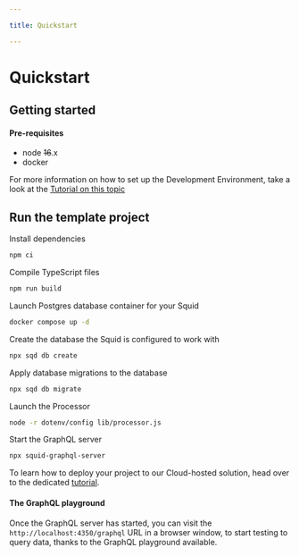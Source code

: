 ```yaml
---

title: Quickstart

---
```




# Quickstart

## Getting started

#### Pre-requisites

- node ~~16~~.x
- docker

For more information on how to set up the Development Environment, take a look at the [Tutorial on this topic](tutorial/development-environment-set-up.md)

## Run the template project

<CodeStep number={1}>
    Install dependencies
</CodeStep>

```bash
npm ci
```


<CodeStep number={2}>
    Compile TypeScript files
</CodeStep>

```bash
npm run build
```

<CodeStep number={3}>
    Launch Postgres database container for your Squid
</CodeStep>

```bash
docker compose up -d
```

<CodeStep number={4}> Create the database the Squid is configured to work with </CodeStep>

```bash
npx sqd db create
```

<CodeStep number={5}> Apply database migrations to the database </CodeStep>

```bash
npx sqd db migrate
```

<CodeStep number={6} description="This command will block the terminal, fetching chain data transforming and storing it in the target database">
    Launch the Processor
</CodeStep>

```bash
node -r dotenv/config lib/processor.js
```

<CodeStep number={7} description="In a new terminal window"> Start the GraphQL server </CodeStep>

```bash
npx squid-graphql-server
```

To learn how to deploy your project to our Cloud-hosted solution, head over to the dedicated [tutorial](tutorial/deploy-your-squid.md).

#### The GraphQL playground

Once the GraphQL server has started, you can visit the `http://localhost:4350/graphql` URL in a browser window, to start testing to query data, thanks to the GraphQL playground available.
